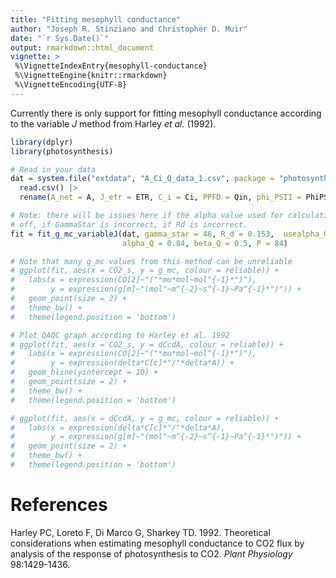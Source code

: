 ```yaml
---
title: "Fitting mesophyll conductance"
author: "Joseph R. Stinziano and Christopher D. Muir"
date: "`r Sys.Date()`"
output: rmarkdown::html_document
vignette: >
 %\VignetteIndexEntry{mesophyll-conductance}
 %\VignetteEngine{knitr::rmarkdown}
 %\VignetteEncoding{UTF-8}
---
```


Currently there is only support for fitting mesophyll conductance according to 
the variable *J* method from Harley *et al.* (1992).

```r

library(dplyr)
library(photosynthesis)

# Read in your data
dat = system.file("extdata", "A_Ci_Q_data_1.csv", package = "photosynthesis") |> 
  read.csv() |>
  rename(A_net = A, J_etr = ETR, C_i = Ci, PPFD = Qin, phi_PSII = PhiPS2)

# Note: there will be issues here if the alpha value used for calculating ETR is 
# off, if GammaStar is incorrect, if Rd is incorrect.
fit = fit_g_mc_variableJ(dat, gamma_star = 46, R_d = 0.153,  usealpha_Q = TRUE,
                         alpha_Q = 0.84, beta_Q = 0.5, P = 84)

# Note that many g_mc values from this method can be unreliable
# ggplot(fit, aes(x = CO2_s, y = g_mc, colour = reliable)) +
#   labs(x = expression(CO[2]~"("*mu*mol~mol^{-1}*")"),
#        y = expression(g[m]~"(mol"~m^{-2}~s^{-1}~Pa^{-1}*")")) +
#   geom_point(size = 2) +
#   theme_bw() +
#   theme(legend.position = 'bottom')

# Plot QAQC graph according to Harley et al. 1992
# ggplot(fit, aes(x = CO2_s, y = dCcdA, colour = reliable)) +
#   labs(x = expression(CO[2]~"("*mu*mol~mol^{-1}*")"),
#        y = expression(delta*C[c]*"/"*delta*A)) +
#   geom_hline(yintercept = 10) +
#   geom_point(size = 2) +
#   theme_bw() +
#   theme(legend.position = 'bottom')

# ggplot(fit, aes(x = dCcdA, y = g_mc, colour = reliable)) +
#   labs(x = expression(delta*C[c]*"/"*delta*A),
#        y = expression(g[m]~"(mol"~m^{-2}~s^{-1}~Pa^{-1}*")")) +
#   geom_point(size = 2) +
#   theme_bw() +
#   theme(legend.position = 'bottom')
```

# References

Harley PC, Loreto F, Di Marco G, Sharkey TD. 1992. Theoretical considerations when estimating mesophyll conductance to CO2 flux by analysis of the response of photosynthesis to CO2. *Plant Physiology* 98:1429-1436.
